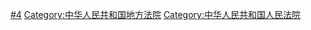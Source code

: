 {{Catmore}}

[[Category:中华人民共和国地方国家机构|#4]]
[[Category:中华人民共和国地方法院|Category:中华人民共和国地方法院]]
[[Category:中华人民共和国人民法院|Category:中华人民共和国人民法院]]